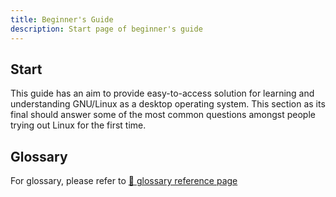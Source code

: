 ```yaml
---
title: Beginner's Guide
description: Start page of beginner's guide
---
```


## Start

This guide has an aim to provide easy-to-access solution for learning and understanding GNU/Linux as a desktop operating system. This section as its final should answer some of the most common questions amongst people trying out Linux for the first time.

## Glossary

For glossary, please refer to [🔗 glossary reference page](../reference/glossary)